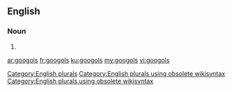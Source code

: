 ==English==

===Noun===
{{head|en}}

# {{plural of|googol}}

[[Category:English plurals]][[Category:English plurals using obsolete wikisyntax]][[Category:English plurals using obsolete wikisyntax]]

[[ar:googols]]
[[fr:googols]]
[[ku:googols]]
[[my:googols]]
[[vi:googols]]